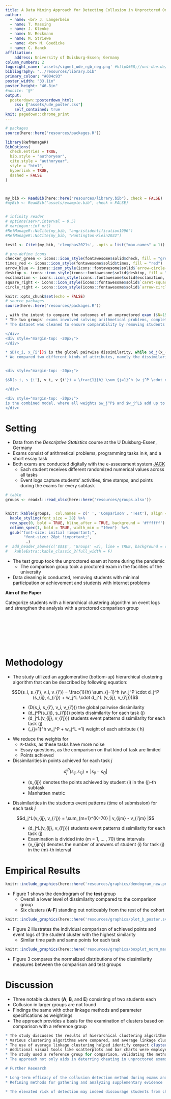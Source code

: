 ```yaml
---
title: A Data Mining Approach for Detecting Collusion in Unproctored Online Exams
author:
  - name: <br> J. Langerbein
  - name: T. Massing
  - name: J. Klenke
  - name: N. Reckmann
  - name: M. Striewe
  - name: <br> M. Goedicke
  - name: C. Hanck
affiliation:
    address: University of Duisburg-Essen; Germany
column_numbers: 2
logoright_name: 'assets/signet_ude_rgb_neg.png' #http&#58;//uni-due.de/imperia/md/images/offen_im_denken/signet_ude_rgb_neg.png
bibliography: "../resources/library.bib"
primary_colour: "#004c93"
poster_width: "33.1in"
poster_height: "46.8in"
#nocite: '@*'
output:  
  posterdown::posterdown_html:
    css: ["assets/ude_poster.css"]
    self_contained: true
knit: pagedown::chrome_print
---
```


```r
# packages
source(here::here('resources/packages.R'))

library(RefManageR)
BibOptions(
  check.entries = TRUE,
  bib.style = "authoryear",
  cite.style = "authoryear",
  style = "html",
  hyperlink = TRUE,
  dashed = FALSE
)



my_bib <- ReadBib(here::here("resources/library.bib"), check = FALSE)
#myBib <- ReadBib("assets/example.bib", check = FALSE)


# infinity reader
# options(servr.interval = 0.5)
# xaringan::inf_mr()
#RefManageR::NoCite(my_bib, "angristidentification1996")
#RefManageR::NoCite(my_bib, "Huntington-Klein2022")

test1 <- Citet(my_bib, 'cleophas2021s', .opts = list("max.names" = 1))

# pre-define icons
checker_green <- icons::icon_style(fontawesome$solid$check, fill = "green")
times_red <- icons::icon_style(fontawesome$solid$times, fill = "red")
arrow_blue <- icons::icon_style(icons::fontawesome$solid$`arrow-circle-right`, fill = "#004c93")
desktop <- icons::icon_style(icons::fontawesome$solid$desktop, fill = "#004c93")
exclamation <- icons::icon_style(icons::fontawesome$solid$exclamation, fill = "#004c93")
square_right <- icons::icon_style(icons::fontawesome$solid$`caret-square-right`, fill = "#004c93")
circle_right <- icons::icon_style(icons::fontawesome$solid$`arrow-circle-right`, fill ="#004c93")

```


```r
knitr::opts_chunk$set(echo = FALSE)
# source packages
source(here::here('resources/packages.R'))
```

```r
, with the intent to compare the outcomes of an unproctored exam ($N=151$) during the COVID-19 pandemic with a proctored exam ($N=109$) held in-person before the pandemic.
* The two groups' exams involved solving arithmetical problems, completing R programming tasks, and writing a short essay. During the exam process, student activities and time stamps were tracked in event logs, and the points achieved for each task were recorded.
* The dataset was cleaned to ensure comparability by removing students with minimal participation or achievement, as well as those who encountered internet issues.

</div>
<div style="margin-top: -20px;">
</div>

* $D(x_i, x_{i'})$ is the global pairwise dissimilarity, while $d_j(x_{ij}, x_{i'j})$ denotes the pairwise attribute dissimilarity. The weights $w_j$ sum up to 1. Index $i$ denotes the number of Students $i = 1, ..., N$ with $N = 151$ students, while $j$ is the index for each of the $h$ attributes.
* We compared two different kinds of attributes, namely the dissimilarities in the student´s event patters (time of submission) defined as $d_j^L(v_{ij}, v_{i'j})$ and the dissimilarities in points achieved $d_j^P(s_{ij}, s_{i'j})$.


<div style="margin-top: -20px;">

$$D(s_i, s_{i'}, v_i, v_{i'}) = \frac{1}{h} \sum_{j=1}^h (w_j^P \cdot d_j^P (s_{ij}, s_{i'j}) + w_j^L \cdot d_j^L (v_{ij}, v_{i'j}))$$

</div>

<div style="margin-top: -20px;">
is the combined model, where all weights $w_j^P$ and $w_j^L$ add up to one.
</div>

```

# Setting

* Data from the *Descriptive Statistics* course at the U Duisburg-Essen, Germany
* Exams consist of arithmetical problems, programming tasks in `R`, and a short essay task
* Both exams are conducted digitally with the e-assessment system [JACK](https://www.uni-due.de/zim/services/jack.php)
  * Each student receives different randomized numerical values across all tasks
  * Event logs capture students' activities, time stamps, and points during the exams for every subtask

```r
# table  
groups <- readxl::read_xlsx(here::here('resources/groups.xlsx'))


knitr::kable(groups,  col.names = c(' ', 'Comparison', 'Test'), align = ('lcc')) %>% #,              caption = 'Overview of the test and comparison group') %>%
  kable_styling(font_size = 28) %>%
  row_spec(0, bold = TRUE, hline_after = TRUE, background = '#ffffff') %>%
  column_spec(1, bold = TRUE, width_min = "10em")  %>%
  gsub("font-size: initial !important;", 
        "font-size: 28pt !important;", 
         .)
#  add_header_above(c('$$$$', 'Groups' =2), line = TRUE, background = c('#ffffff', '#ffffff'))
#   kableExtra::kable_classic_2(full_width = F)

```

* The test group took the unproctored exam at home during the pandemic
  * The comparison group took a proctored exam in the facilities of the university
* Data cleaning is conducted, removing students with minimal participation or achievement and students with internet problems




<div class="blockquote">
**Aim of the Paper** 

Categorize students with a hierarchical clustering algorithm on event logs and strengthen the analysis with a proctored comparison group
</div>

<div style="margin-top: +40px;">
$$\; $$
$$\; $$
$$\; $$

# Methodology

* The study utilized an agglomerative (bottom-up) hierarchical clustering  algorithm that can be described by following equation:


$$D(s_i, s_{i'}, v_i, v_{i'}) = \frac{1}{h} \sum_{j=1}^h (w_j^P \cdot d_j^P (s_{ij}, s_{i'j}) + w_j^L \cdot d_j^L (v_{ij}, v_{i'j}))$$

<ul> 
  <ul>
    <ul>
      <li> \(D(s_i, s_{i'}, v_i, v_{i'})\) the global pairwise dissimilarity </li>
      <li> \(d_j^P(s_{ij}, s_{i'j})\) points dissimilarity for each task \(j\) </li>
      <li> \(d_j^L(v_{ij}, v_{i'j})\) students event patterns dissimilarity for each task \(j\) </li>
      <li> \(\sum_{j=1}^h w_j^P + w_j^L =1\) weight of each attribute \( h\) </li>
    </ul>
  </ul>
</ul>

* We reduce the weights for 
  + `R`-tasks, as these tasks have more noise 
  + Essay questions, as the comparison on that kind of task are limited 
  + Points achieved

* Dissimilarities in points achieved for each task $j$ 

$$d_j^P(s_{ij}, s_{i'j}) = |  s_{ij} - s_{i'j} |$$

<ul> 
  <ul>
    <ul>
      <li> \(s_{ij}\) denotes the points achieved by student \(i\) in the \(j\)-th subtask </li>
      <li> Manhatten metric </li>
    </ul>
  </ul>
</ul>

* Dissimilarities in the students event patterns (time of submission) for each task $j$  

$$d_j^L(v_{ij}, v_{i'j}) = \sum_{m=1}^{K=70} | v_{ijm} - v_{i'jm} |$$

<ul> 
  <ul>
    <ul>
      <li> \(d_j^L(v_{ij}, v_{i'j})\) students event patterns dissimilarity for each task \(j\)</li>
      <li> Examination is divided into \(m = 1, ... , 70\) time intervals </li>
      <li> \(v_{ijm}\) denotes the number of answers of student \(i\) for task \(j\) in the \(m\)-th interval </li>
    </ul>
  </ul>
</ul>


# Empirical Results

```r

knitr::include_graphics(here::here('resources/graphics/dendogram_new.png'))

```

* Figure 1 shows the dendrogram of the **test** group
  * Overall a lower level of dissimilarity compared to the comparison group
  * Six clusters (<strong>A-F</strong>) standing out noticeably from the rest of the cohort

```r

knitr::include_graphics(here::here('resources/graphics/plot_b_poster.svg'))
```

* Figure 2 illustrates the individual comparison of achieved points and event logs of the student cluster with the highest similarity
  * Similar time path and same points for each task 

```r

knitr::include_graphics(here::here('resources/graphics/boxplot_norm_marked_poster.png'))

```

* Figure 3 compares the normalized distributions of the dissimilarity measures between the comparison and test groups

# Discussion

* Three notable clusters (**A**, **B**, and **E**) consisting of two students each
* Collusion in larger groups are not found
* Findings the same with other linkage methods and parameter specifications as weightings
* The approach provides a basis for the examination of clusters based on comparison with a reference group



```r
* The study discusses the results of hierarchical clustering algorithms, visually represented via a dendrogram, a tree-like structure.
* Various clustering algorithms were compared, and average linkage clustering was found to be the most suitable for the analysis.
* The use of average linkage clustering helped identify compact clusters (specifically clusters **A**, **B**, and **E**), suggesting a lack of large group collusion.
* Additional visual tools like scatterplots and bar charts were employed to examine similarities among students within these clusters.
* The study used a reference group for comparison, validating the method's effectiveness in detecting collusion, though limitations exist due to unknown ground truth.
* The approach not only aids in deterring cheating in unproctored exams but also contributes to the broader digital transformation of education, equipping us to handle unforeseen future challenges similar to the COVID-19 pandemic.

# Further Research

* Long-term efficacy of the collusion detection method during exams and its impact on academic integrity and student behavior
* Refining methods for gathering and analyzing supplementary evidence

* The elevated risk of detection may indeed discourage students from cheating in unproctored exams 
```



<!--
# References


<font size="6"> 

```r
#test_bib <- Citet(my_bib, 'hollister2009proctored', .opts = list("max.names" = 2))
PrintBibliography(my_bib, .opts = list(style = "text", "max.names" = 100), start = 1)
```

</font>

<div id="refs"></div>

-->

